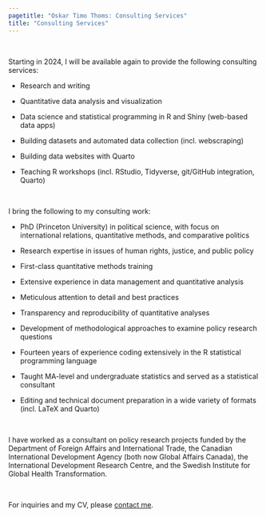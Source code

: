 ```yaml
---
pagetitle: "Oskar Timo Thoms: Consulting Services"
title: "Consulting Services"
---
```


 

Starting in 2024, I will be available again to provide the following consulting services:

-   Research and writing

-   Quantitative data analysis and visualization

-   Data science and statistical programming in R and Shiny (web-based data apps)

-   Building datasets and automated data collection (incl. webscraping)

-   Building data websites with Quarto

-   Teaching R workshops (incl. RStudio, Tidyverse, git/GitHub integration, Quarto)

 

I bring the following to my consulting work:

-   PhD (Princeton University) in political science, with focus on international relations, quantitative methods, and comparative politics

-   Research expertise in issues of human rights, justice, and public policy

-   First-class quantitative methods training

-   Extensive experience in data management and quantitative analysis

-   Meticulous attention to detail and best practices

-   Transparency and reproducibility of quantitative analyses

-   Development of methodological approaches to examine policy research questions

-   Fourteen years of experience coding extensively in the R statistical programming language

-   Taught MA-level and undergraduate statistics and served as a statistical consultant

-   Editing and technical document preparation in a wide variety of formats (incl. LaTeX and Quarto)

 

I have worked as a consultant on policy research projects funded by the Department of Foreign Affairs and International Trade, the Canadian International Development Agency (both now Global Affairs Canada), the International Development Research Centre, and the Swedish Institute for Global Health Transformation.

 

For inquiries and my CV, please [contact me](index.html).
